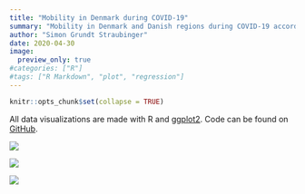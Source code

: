 ```yaml
---
title: "Mobility in Denmark during COVID-19"
summary: "Mobility in Denmark and Danish regions during COVID-19 according to Google and Apple data"
author: "Simon Grundt Straubinger"
date: 2020-04-30
image:
  preview_only: true
#categories: ["R"]
#tags: ["R Markdown", "plot", "regression"]
---
```


```r
knitr::opts_chunk$set(collapse = TRUE)
```

All data visualizations are made with R and [ggplot2](https://ggplot2.tidyverse.org/). Code can be found on [GitHub](https://github.com/Straubinger/dataviz).

![](/dataviz/2020-04-30_corona_mobility/plot_google_mobility.png)

![](/dataviz/2020-04-30_corona_mobility/plot_apple_mobility.png)

![](/dataviz/2020-04-30_corona_mobility/plot_google_mobility_regions.png)